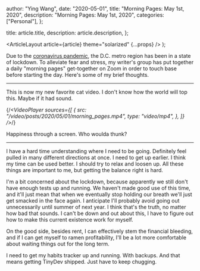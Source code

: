 
  author: "Ying Wang",
  date: "2020-05-01",
  title: "Morning Pages: May 1st, 2020",
  description: "Morning Pages: May 1st, 2020",
  categories: ["Personal"],
};

  title: article.title,
  description: article.description,
};

  <ArticleLayout article={article} theme="solarized" {...props} />
);

Due to the [coronavirus
pandemic](https://en.wikipedia.org/wiki/2019-20_coronavirus_pandemic), the D.C.
metro region has been in a state of lockdown. To alleviate fear and stress, my
writer's group has put together a daily "morning pages" get-together on Zoom in
order to touch base before starting the day. Here's some of my brief thoughts.

---

This is now my new favorite cat video. I don't know how the world will top this.
Maybe if it had sound.

{/_<VideoPlayer
sources={[
{
src: "/video/posts/2020/05/01/morning_pages.mp4",
type: "video/mp4",
},
]}
/>_/}

Happiness through a screen. Who woulda thunk?

---

I have a hard time understanding where I need to be going. Definitely feel
pulled in many different directions at once. I need to get up earlier. I think
my time can be used better. I should try to relax and loosen up. All these
things are important to me, but getting the balance right is hard.

I'm a bit concerned about the lockdown, because apparently we still don't have
enough tests up and running. We haven't made good use of this time, and it'll
just mean that when we eventually stop holding our breath we'll just get smacked
in the face again. I anticipate I'll probably avoid going out unnecessarily
until summer of next year. I think that's the truth, no matter how bad that
sounds. I can't be down and out about this, I have to figure out how to make
this current existence work for myself.

On the good side, besides rent, I can effectively stem the financial bleeding,
and if I can get myself to ramen profitability, I'll be a lot more comfortable
about waiting things out for the long term.

I need to get my habits tracker up and running. With backups. And that means
getting TinyDev shipped. Just have to keep chugging.

